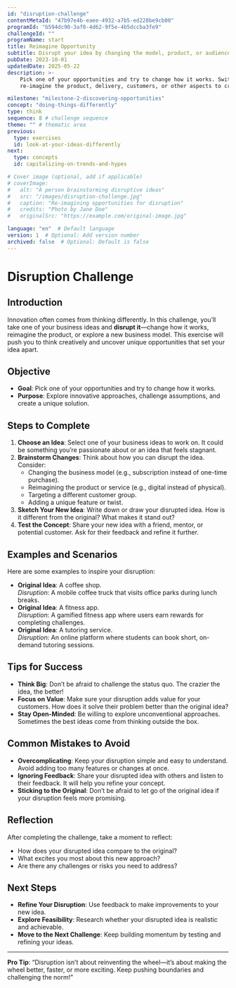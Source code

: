 ```yaml
---
id: "disruption-challenge"  
contentMetaId: "47b97e4b-eaee-4932-a7b5-ed228be9cb00"  
programId: "b594dc90-3af0-4d62-9f5e-4b5dccba3fe9"  
challengeId: ""
programName: start
title: Reimagine Opportunity
subtitle: Disrupt your idea by changing the model, product, or audience.
pubDate: 2023-10-01  
updatedDate: 2025-05-22
description: >-
    Pick one of your opportunities and try to change how it works. Switch the business model, 
    re-imagine the product, delivery, customers, or other aspects to create a disruptive approach.

milestone: "milestone-2-discovering-opportunities"  
concept: "doing-things-differently"  
type: think
sequence: 8 # challenge sequence
theme: "" # thematic area
previous:
  type: exercises	
  id: look-at-your-ideas-differently
next:
  type: concepts		
  id: capitalizing-on-trends-and-hypes 

# Cover image (optional, add if applicable)
# coverImage:
#   alt: "A person brainstorming disruptive ideas"
#   src: "/images/disruption-challenge.jpg"
#   caption: "Re-imagining opportunities for disruption"
#   credits: "Photo by Jane Doe"
#   originalSrc: "https://example.com/original-image.jpg"

language: "en"  # Default language
version: 1  # Optional: Add version number
archived: false  # Optional: Default is false
---
```


# Disruption Challenge

## Introduction
Innovation often comes from thinking differently. In this challenge, you’ll take one of your business ideas and **disrupt it**—change how it works, reimagine the product, or explore a new business model. This exercise will push you to think creatively and uncover unique opportunities that set your idea apart.

## Objective
- **Goal**: Pick one of your opportunities and try to change how it works.
- **Purpose**: Explore innovative approaches, challenge assumptions, and create a unique solution.

## Steps to Complete
1. **Choose an Idea**: Select one of your business ideas to work on. It could be something you’re passionate about or an idea that feels stagnant.
2. **Brainstorm Changes**: Think about how you can disrupt the idea. Consider:
   - Changing the business model (e.g., subscription instead of one-time purchase).
   - Reimagining the product or service (e.g., digital instead of physical).
   - Targeting a different customer group.
   - Adding a unique feature or twist.
3. **Sketch Your New Idea**: Write down or draw your disrupted idea. How is it different from the original? What makes it stand out?
4. **Test the Concept**: Share your new idea with a friend, mentor, or potential customer. Ask for their feedback and refine it further.

## Examples and Scenarios
Here are some examples to inspire your disruption:
- **Original Idea**: A coffee shop.  
  *Disruption*: A mobile coffee truck that visits office parks during lunch breaks.
- **Original Idea**: A fitness app.  
  *Disruption*: A gamified fitness app where users earn rewards for completing challenges.
- **Original Idea**: A tutoring service.  
  *Disruption*: An online platform where students can book short, on-demand tutoring sessions.

## Tips for Success
- **Think Big**: Don’t be afraid to challenge the status quo. The crazier the idea, the better!
- **Focus on Value**: Make sure your disruption adds value for your customers. How does it solve their problem better than the original idea?
- **Stay Open-Minded**: Be willing to explore unconventional approaches. Sometimes the best ideas come from thinking outside the box.

## Common Mistakes to Avoid
- **Overcomplicating**: Keep your disruption simple and easy to understand. Avoid adding too many features or changes at once.
- **Ignoring Feedback**: Share your disrupted idea with others and listen to their feedback. It will help you refine your concept.
- **Sticking to the Original**: Don’t be afraid to let go of the original idea if your disruption feels more promising.

## Reflection
After completing the challenge, take a moment to reflect:
- How does your disrupted idea compare to the original?
- What excites you most about this new approach?
- Are there any challenges or risks you need to address?

## Next Steps
- **Refine Your Disruption**: Use feedback to make improvements to your new idea.
- **Explore Feasibility**: Research whether your disrupted idea is realistic and achievable.
- **Move to the Next Challenge**: Keep building momentum by testing and refining your ideas.

---

**Pro Tip**: “Disruption isn’t about reinventing the wheel—it’s about making the wheel better, faster, or more exciting. Keep pushing boundaries and challenging the norm!”
